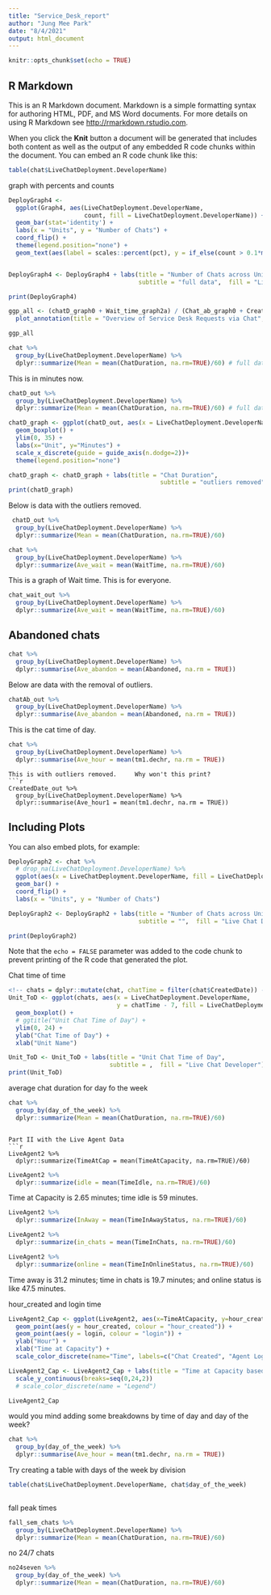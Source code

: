 ```yaml
---
title: "Service_Desk_report"
author: "Jung Mee Park"
date: "8/4/2021"
output: html_document
---
```


```r
knitr::opts_chunk$set(echo = TRUE)
```

## R Markdown

This is an R Markdown document. Markdown is a simple formatting syntax for authoring HTML, PDF, and MS Word documents. For more details on using R Markdown see <http://rmarkdown.rstudio.com>.

When you click the **Knit** button a document will be generated that includes both content as well as the output of any embedded R code chunks within the document. You can embed an R code chunk like this:

```r
table(chat$LiveChatDeployment.DeveloperName)
```
graph with percents and counts
```r
DeployGraph4 <- 
  ggplot(Graph4, aes(LiveChatDeployment.DeveloperName, 
                     count, fill = LiveChatDeployment.DeveloperName)) +
  geom_bar(stat='identity') +
  labs(x = "Units", y = "Number of Chats") +
  coord_flip() +
  theme(legend.position="none") +
  geom_text(aes(label = scales::percent(pct), y = if_else(count > 0.1*max(count), count/2, count+ 0.05*max(count))))


DeployGraph4 <- DeployGraph4 + labs(title = "Number of Chats across Units", 
                                    subtitle = "full data",  fill = "Live Chat Developer")

print(DeployGraph4)
```

```r
ggp_all <- (chatD_graph0 + Wait_time_graph2a) / (Chat_ab_graph0 + CreatedDate_graph0) +    # Create grid of plots with title
  plot_annotation(title = "Overview of Service Desk Requests via Chat", subtitle = "outliers removed") 

ggp_all  
```


```r
chat %>%
  group_by(LiveChatDeployment.DeveloperName) %>%
  dplyr::summarize(Mean = mean(ChatDuration, na.rm=TRUE)/60) # full data
```
This is in minutes now.
```r
chatD_out %>%
  group_by(LiveChatDeployment.DeveloperName) %>%
  dplyr::summarize(Mean = mean(ChatDuration, na.rm=TRUE)/60) # full data
```

```r
chatD_graph <- ggplot(chatD_out, aes(x = LiveChatDeployment.DeveloperName, y = durationMinutes1, fill = LiveChatDeployment.DeveloperName)) +
  geom_boxplot() +
  ylim(0, 35) +
  labs(x="Unit", y="Minutes") +
  scale_x_discrete(guide = guide_axis(n.dodge=2))+
  theme(legend.position="none") 

chatD_graph <- chatD_graph + labs(title = "Chat Duration", 
                                          subtitle = "outliers removed")
print(chatD_graph)

```
Below is data with the outliers removed. 
```r
 chatD_out %>%
  group_by(LiveChatDeployment.DeveloperName) %>%
  dplyr::summarize(Mean = mean(ChatDuration, na.rm=TRUE)/60)
```

```r
chat %>%
  group_by(LiveChatDeployment.DeveloperName) %>%
  dplyr::summarize(Ave_wait = mean(WaitTime, na.rm=TRUE)/60)
```
This is a graph of Wait time. This is for everyone. 
```r
chat_wait_out %>%
  group_by(LiveChatDeployment.DeveloperName) %>%
  dplyr::summarize(Ave_wait = mean(WaitTime, na.rm=TRUE)/60)
```

## Abandoned chats
```r
chat %>%
  group_by(LiveChatDeployment.DeveloperName) %>%
  dplyr::summarise(Ave_abandon = mean(Abandoned, na.rm = TRUE))
```
Below are data with the removal of outliers. 
```r
chatAb_out %>% 
  group_by(LiveChatDeployment.DeveloperName) %>%
  dplyr::summarise(Ave_abandon = mean(Abandoned, na.rm = TRUE))
```
This is the cat time of day. 
```r

chat %>%
  group_by(LiveChatDeployment.DeveloperName) %>%
  dplyr::summarise(Ave_hour = mean(tm1.dechr, na.rm = TRUE))
```
```
This is with outliers removed.     Why won't this print?
```r
CreatedDate_out %>%
  group_by(LiveChatDeployment.DeveloperName) %>%
  dplyr::summarise(Ave_hour1 = mean(tm1.dechr, na.rm = TRUE))
```

## Including Plots

You can also embed plots, for example:

```r
DeployGraph2 <- chat %>%
  # drop_na(LiveChatDeployment.DeveloperName) %>% 
  ggplot(aes(x = LiveChatDeployment.DeveloperName, fill = LiveChatDeployment.DeveloperName, response = Status)) +
  geom_bar() +
  coord_flip() +
  labs(x = "Units", y = "Number of Chats")

DeployGraph2 <- DeployGraph2 + labs(title = "Number of Chats across Units", 
                                    subtitle = "",  fill = "Live Chat Developer") 

print(DeployGraph2)
```

Note that the `echo = FALSE` parameter was added to the code chunk to prevent printing of the R code that generated the plot.

Chat time of time
```r
<!-- chats = dplyr::mutate(chat, chatTime = filter(chat$CreatedDate)) -->
Unit_ToD <- ggplot(chats, aes(x = LiveChatDeployment.DeveloperName, 
                              y = chatTime - 7, fill = LiveChatDeployment.DeveloperName)) +
  geom_boxplot() +
  # ggtitle("Unit Chat Time of Day") +
  ylim(0, 24) +
  ylab("Chat Time of Day") +
  xlab("Unit Name")

Unit_ToD <- Unit_ToD + labs(title = "Unit Chat Time of Day", 
                            subtitle = ,  fill = "Live Chat Developer")
print(Unit_ToD)
```
average chat duration for day fo the week
```r
chat %>%
  group_by(day_of_the_week) %>%
  dplyr::summarize(Mean = mean(ChatDuration, na.rm=TRUE)/60)
```
```

Part II with the Live Agent Data
```r
LiveAgent2 %>% 
  dplyr::summarize(TimeAtCap = mean(TimeAtCapacity, na.rm=TRUE)/60) 
```
```r
LiveAgent2 %>% 
  dplyr::summarize(idle = mean(TimeIdle, na.rm=TRUE)/60) 

```
Time at Capacity is 2.65 minutes; time idle is 59 minutes. 
```r
LiveAgent2 %>% 
  dplyr::summarize(InAway = mean(TimeInAwayStatus, na.rm=TRUE)/60)

LiveAgent2 %>% 
  dplyr::summarize(in_chats = mean(TimeInChats, na.rm=TRUE)/60)

LiveAgent2 %>% 
  dplyr::summarize(online = mean(TimeInOnlineStatus, na.rm=TRUE)/60)
```
Time away is 31.2 minutes; time in chats is 19.7 minutes; and online status is like 47.5 minutes. 

hour_created and login time
```r
LiveAgent2_Cap <- ggplot(LiveAgent2, aes(x=TimeAtCapacity, y=hour_created)) + 
  geom_point(aes(y = hour_created, colour = "hour_created")) +
  geom_point(aes(y = login, colour = "login")) +
  ylab("Hour") +
  xlab("Time at Capacity") + 
  scale_color_discrete(name="Time", labels=c("Chat Created", "Agent Login Time"))

LiveAgent2_Cap <- LiveAgent2_Cap + labs(title = "Time at Capacity based on Time of Day") +
  scale_y_continuous(breaks=seq(0,24,2)) 
  # scale_color_discrete(name = "Legend")

LiveAgent2_Cap

```
would you mind adding some breakdowns by time of day and day of the week?
```r
chat %>%
  group_by(day_of_the_week) %>%
  dplyr::summarise(Ave_hour = mean(tm1.dechr, na.rm = TRUE))
```

Try creating a table with days of the week by division
```r

table(chat$LiveChatDeployment.DeveloperName, chat$day_of_the_week)
  
```
fall peak times
```r
fall_sem_chats %>%
  group_by(LiveChatDeployment.DeveloperName) %>%
  dplyr::summarize(Mean = mean(ChatDuration, na.rm=TRUE)/60)
```
no 24/7 chats
```r
no24seven %>%
  group_by(day_of_the_week) %>%
  dplyr::summarize(Mean = mean(ChatDuration, na.rm=TRUE)/60)
```
